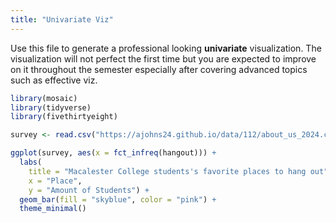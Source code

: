 ```yaml
---
title: "Univariate Viz"
---
```


Use this file to generate a professional looking **univariate** visualization. The visualization will not perfect the first time but you are expected to improve on it throughout the semester especially after covering advanced topics such as effective viz.

```r
library(mosaic)
library(tidyverse)
library(fivethirtyeight)

survey <- read.csv("https://ajohns24.github.io/data/112/about_us_2024.csv")

ggplot(survey, aes(x = fct_infreq(hangout))) +
  labs( 
    title = "Macalester College students's favorite places to hang out",
    x = "Place", 
    y = "Amount of Students") +
  geom_bar(fill = "skyblue", color = "pink") +
  theme_minimal()
```
